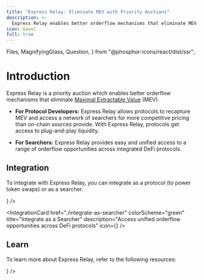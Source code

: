 ```yaml
---
title: "Express Relay: Eliminate MEV with Priority Auctions"
description: >-
  Express Relay enables better orderflow mechanisms that eliminate MEV. Protocol developers can recapture MEV while searchers get unified access to opportunities.
icon: Gavel
full: true
---
```


  Files,
  MagnifyingGlass,
  Question,
} from "@phosphor-icons/react/dist/ssr";

# Introduction

Express Relay is a priority auction which enables better orderflow mechanisms that eliminate [Maximal Extractable Value](https://www.ledger.com/academy/glossary/maximal-extractable-value-mev) (MEV).

- **For Protocol Developers:** Express Relay allows protocols to recapture MEV and access a network of searchers for more competitive pricing than on-chain sources provide.
  With Express Relay, protocols get access to plug-and-play liquidity.

- **For Searchers:** Express Relay provides easy and unified access to a range of orderflow opportunities across integrated DeFi protocols.

## Integration

To integrate with Express Relay, you can integrate as a protocol (to power token swaps) or as a searcher.

<div className="grid grid-cols-1 md:grid-cols-2 gap-6 mt-8">
  <IntegrationCard
    href="./integrate-as-protocol"
    colorScheme="blue"
    title="Integrate as a Protocol"
    description="Power token swaps and recapture MEV with Express Relay integration"
    icon={<Files size={16} />}
  />

  <IntegrationCard
    href="./integrate-as-searcher"
    colorScheme="green"
    title="Integrate as a Searcher"
    description="Access unified orderflow opportunities across DeFi protocols"
    icon={<MagnifyingGlass size={16} />}
  />
</div>

## Learn

To learn more about Express Relay, refer to the following resources:

<div className="mt-8">
  <IntegrationCard
    href="./how-express-relay-works"
    colorScheme="purple"
    title="How Express Relay Works"
    description="Understand the mechanics behind Express Relay's priority auction system"
    icon={<Question size={16} />}
  />
</div>
